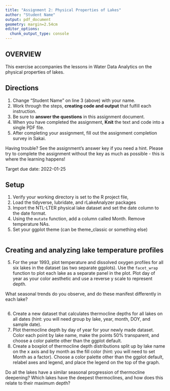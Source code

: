 ```yaml
---
title: "Assignment 2: Physical Properties of Lakes"
author: "Student Name"
output: pdf_document
geometry: margin=2.54cm
editor_options: 
  chunk_output_type: console
---
```


## OVERVIEW

This exercise accompanies the lessons in Water Data Analytics on the physical properties of lakes. 

## Directions
1. Change "Student Name" on line 3 (above) with your name.
2. Work through the steps, **creating code and output** that fulfill each instruction.
3. Be sure to **answer the questions** in this assignment document.
4. When you have completed the assignment, **Knit** the text and code into a single PDF file.
5. After completing your assignment, fill out the assignment completion survey in Sakai. 

Having trouble? See the assignment's answer key if you need a hint. Please try to complete the assignment without the key as much as possible - this is where the learning happens!

Target due date: 2022-01-25

## Setup

1. Verify your working directory is set to the R project file, 
2. Load the tidyverse, lubridate, and rLakeAnalyzer packages
3. Import the NTL-LTER physical lake dataset and set the date column to the date format. 
4. Using the `mutate` function, add a column called Month. Remove temperature NAs.
5. Set your ggplot theme (can be theme_classic or something else)

```r


```

## Creating and analyzing lake temperature profiles

5. For the year 1993, plot temperature and dissolved oxygen profiles for all six lakes in the dataset (as two separate ggplots). Use the `facet_wrap` function to plot each lake as a separate panel in the plot. Plot day of year as your color aesthetic and use a reverse y scale to represent depth. 

What seasonal trends do you observe, and do these manifest differently in each lake?

```r


```

6. Create a new dataset that calculates thermocline depths for all lakes on all dates (hint: you will need group by lake, year, month, DOY, and sample date).
7. Plot thermocline depth by day of year for your newly made dataset. Color each point by lake name, make the points 50% transparent, and choose a color palette other than the ggplot default. 
8. Create a boxplot of thermocline depth distributions split up by lake name on the x axis and by month as the fill color (hint: you will need to set Month as a factor). Choose a color palette other than the ggplot default, relabel axes and legend, and place the legend on the top of the graph.

Do all the lakes have a similar seasonal progression of thermocline deepening? Which lakes have the deepest thermoclines, and how does this relate to their maximum depth? 

```r

```

